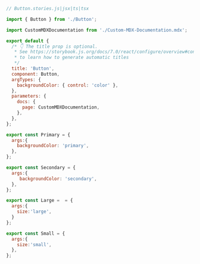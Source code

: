 ```js
// Button.stories.js|jsx|ts|tsx

import { Button } from './Button';

import CustomMDXDocumentation from './Custom-MDX-Documentation.mdx';

export default {
  /* 👇 The title prop is optional.
   * See https://storybook.js.org/docs/7.0/react/configure/overview#configure-story-loading
   * to learn how to generate automatic titles
   */
  title: 'Button',
  component: Button,
  argTypes: {
    backgroundColor: { control: 'color' },
  },
  parameters: {
    docs: {
      page: CustomMDXDocumentation,
    },
  },
};

export const Primary = {
  args:{
    backgroundColor: 'primary',
  },
};

export const Secondary = {
  args:{
     backgroundColor: 'secondary',
  },
};

export const Large =  = {
  args:{
    size:'large',
  }
};

export const Small = {
  args:{
    size:'small',
  },
};
```